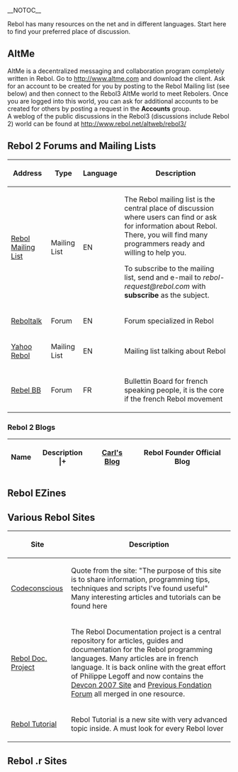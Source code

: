 __NOTOC__

Rebol has many resources on the net and in different languages. Start here to find your preferred place of discussion.


==AltMe==

AltMe is a decentralized messaging and collaboration program completely written in Rebol.
Go to http://www.altme.com and download the client.
Ask for an account to be created for you by posting to the Rebol Mailing list (see below) and then connect to the Rebol3 AltMe world to meet Rebolers. Once you are logged into this world, you can ask for additional accounts to be created for others by posting a request in the '''Accounts''' group.<br>
A weblog of the public discussions in the Rebol3 (discussions include Rebol 2) world can be found at http://www.rebol.net/altweb/rebol3/

==Rebol 2 Forums and Mailing Lists==



{| class="wikitable"
! Address
! Type
! Language
! Description
|-
|[http://www.rebol.com/discussion.html Rebol Mailing List]
|Mailing List
|EN
|The  Rebol mailing list is the central place of discussion where users can find or ask for information about Rebol. There, you will find many programmers ready and willing to help you.

To subscribe to the mailing list, send and e-mail to ''rebol-request@rebol.com'' with '''subscribe''' as the subject.
|-
|[http://www.reboltalk.com/ Reboltalk] 
|Forum
|EN
|Forum specialized in Rebol
|-
|[http://groups.yahoo.com/group/Rebol_New Yahoo Rebol]
|Mailing List
|EN
|Mailing list talking about Rebol
|-
|[http://www.digicamsoft.com/cgi-bin/rebelBB.cgi Rebel BB]
|Forum
|FR
|Bullettin Board for french speaking people, it is the core if the french Rebol movement
|}

===Rebol 2 Blogs===


{| class="wikitable"
! Name
! Description
|+
|[http://www.rebol.com/cgi-bin/blog.r Carl's Blog]
|Rebol Founder Official Blog
|}

==Rebol EZines==

==Various Rebol Sites==


{| class="wikitable"
! Site
! Description
|-
|[http://www.codeconscious.com/rebol Codeconscious]
|Quote from the site: "The purpose of this site is to share information, programming tips, techniques and scripts I've found useful"<BR>
Many interesting articles and tutorials can be found here
|-
|[http://www.rebdocproj.net/ Rebol Doc. Project]
|The Rebol Documentation project is a central repository for articles, guides and documentation for the Rebol programming languages. Many articles are in french language.
It is back online with the great effort of Philippe Legoff and now contains
the [http://devcon2007.rebdocproj.net/ Devcon 2007 Site] and [http://www.fondation-rebol.net Previous Fondation Forum] all merged in one resource.
|-
|[http://www.reboltutorial.com/ Rebol Tutorial]
|Rebol Tutorial is a new site with very advanced topic inside. A must look for every Rebol lover
|}

==Rebol .r Sites==